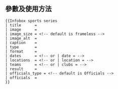 {{NoteTA|G1=MediaWiki}}{{Documentation subpage}}<!-- 在本行下編輯模板說明 -->

== 參數及使用方法 ==
{{Parameter names example|_template=|title|image|image_size|image_alt|caption|type|format|dates|date|locations|location|teams|clubs|result|officials|officials_type}}
<pre style="overflow:auto">
{{Infobox sports series
| title      = 
| image      = 
| image_size = <!-- default is frameless -->
| image_alt  = 
| caption    = 
| type       = 
| format     = 
| dates      = <!-- or | date = -->
| locations  = <!-- or | location = -->
| teams      = <!-- or | clubs = -->
| result     = 
| officials_type = <!-- default is Officials -->
| officials  = 
}}
</pre>

<includeonly>{{Sandbox other||<!-- 本行下加入模板的分類 -->

}}</includeonly>